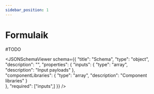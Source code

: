 ```yaml
---
sidebar_position: 1
---
```



# Formulaik

#TODO

<JSONSchemaViewer schema={{
    "title": "Schema",
    "type": "object",
    "description": "",
    "properties": {
        "inputs": {
            "type": "array",                
            "description": "Input payloads"
        },            
        "componentLibraries": {
            "type": "array",
            "description": "Component libraries"
        }    		
    },
    "required": ["inputs",]
}} />
